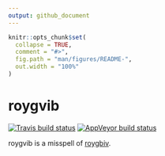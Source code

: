 ```yaml
---
output: github_document
---
```


<!-- README.md is generated from README.Rmd. Please edit that file -->

```r
knitr::opts_chunk$set(
  collapse = TRUE,
  comment = "#>",
  fig.path = "man/figures/README-",
  out.width = "100%"
)
```
# roygvib

[![Travis build status](https://travis-ci.org/yutannihilation/roygvib.svg?branch=master)](https://travis-ci.org/yutannihilation/roygvib)
[![AppVeyor build status](https://ci.appveyor.com/api/projects/status/github/yutannihilation/roygvib?branch=master&svg=true)](https://ci.appveyor.com/project/yutannihilation/roygvib)

roygvib is a misspell of [roygbiv](https://www.youtube.com/watch?v=B5iNh7re44k).
